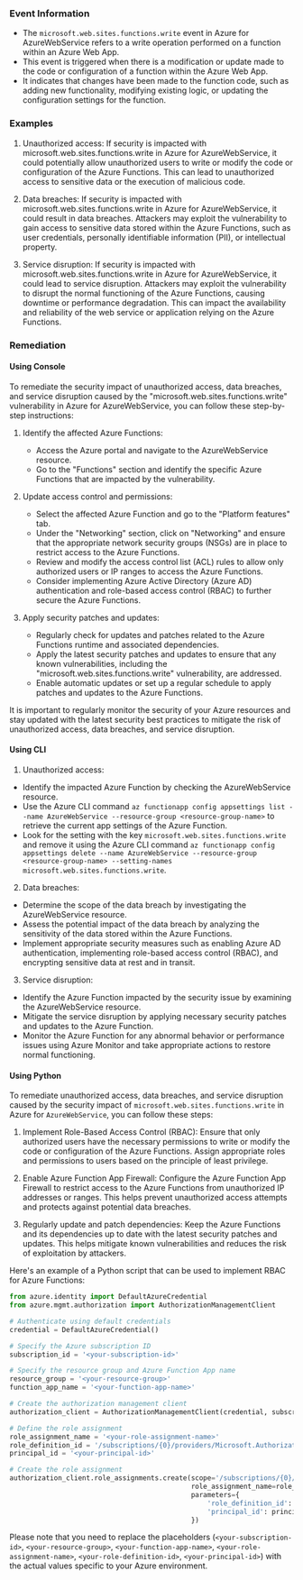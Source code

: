 
### Event Information

- The `microsoft.web.sites.functions.write` event in Azure for AzureWebService refers to a write operation performed on a function within an Azure Web App.
- This event is triggered when there is a modification or update made to the code or configuration of a function within the Azure Web App.
- It indicates that changes have been made to the function code, such as adding new functionality, modifying existing logic, or updating the configuration settings for the function.


### Examples

1. Unauthorized access: If security is impacted with microsoft.web.sites.functions.write in Azure for AzureWebService, it could potentially allow unauthorized users to write or modify the code or configuration of the Azure Functions. This can lead to unauthorized access to sensitive data or the execution of malicious code.

2. Data breaches: If security is impacted with microsoft.web.sites.functions.write in Azure for AzureWebService, it could result in data breaches. Attackers may exploit the vulnerability to gain access to sensitive data stored within the Azure Functions, such as user credentials, personally identifiable information (PII), or intellectual property.

3. Service disruption: If security is impacted with microsoft.web.sites.functions.write in Azure for AzureWebService, it could lead to service disruption. Attackers may exploit the vulnerability to disrupt the normal functioning of the Azure Functions, causing downtime or performance degradation. This can impact the availability and reliability of the web service or application relying on the Azure Functions.

### Remediation

#### Using Console

To remediate the security impact of unauthorized access, data breaches, and service disruption caused by the "microsoft.web.sites.functions.write" vulnerability in Azure for AzureWebService, you can follow these step-by-step instructions:

1. Identify the affected Azure Functions: 
   - Access the Azure portal and navigate to the AzureWebService resource.
   - Go to the "Functions" section and identify the specific Azure Functions that are impacted by the vulnerability.

2. Update access control and permissions:
   - Select the affected Azure Function and go to the "Platform features" tab.
   - Under the "Networking" section, click on "Networking" and ensure that the appropriate network security groups (NSGs) are in place to restrict access to the Azure Functions.
   - Review and modify the access control list (ACL) rules to allow only authorized users or IP ranges to access the Azure Functions.
   - Consider implementing Azure Active Directory (Azure AD) authentication and role-based access control (RBAC) to further secure the Azure Functions.

3. Apply security patches and updates:
   - Regularly check for updates and patches related to the Azure Functions runtime and associated dependencies.
   - Apply the latest security patches and updates to ensure that any known vulnerabilities, including the "microsoft.web.sites.functions.write" vulnerability, are addressed.
   - Enable automatic updates or set up a regular schedule to apply patches and updates to the Azure Functions.

It is important to regularly monitor the security of your Azure resources and stay updated with the latest security best practices to mitigate the risk of unauthorized access, data breaches, and service disruption.

#### Using CLI

1. Unauthorized access:
- Identify the impacted Azure Function by checking the AzureWebService resource.
- Use the Azure CLI command `az functionapp config appsettings list --name AzureWebService --resource-group <resource-group-name>` to retrieve the current app settings of the Azure Function.
- Look for the setting with the key `microsoft.web.sites.functions.write` and remove it using the Azure CLI command `az functionapp config appsettings delete --name AzureWebService --resource-group <resource-group-name> --setting-names microsoft.web.sites.functions.write`.

2. Data breaches:
- Determine the scope of the data breach by investigating the AzureWebService resource.
- Assess the potential impact of the data breach by analyzing the sensitivity of the data stored within the Azure Functions.
- Implement appropriate security measures such as enabling Azure AD authentication, implementing role-based access control (RBAC), and encrypting sensitive data at rest and in transit.

3. Service disruption:
- Identify the Azure Function impacted by the security issue by examining the AzureWebService resource.
- Mitigate the service disruption by applying necessary security patches and updates to the Azure Function.
- Monitor the Azure Function for any abnormal behavior or performance issues using Azure Monitor and take appropriate actions to restore normal functioning.

#### Using Python

To remediate unauthorized access, data breaches, and service disruption caused by the security impact of `microsoft.web.sites.functions.write` in Azure for `AzureWebService`, you can follow these steps:

1. Implement Role-Based Access Control (RBAC): Ensure that only authorized users have the necessary permissions to write or modify the code or configuration of the Azure Functions. Assign appropriate roles and permissions to users based on the principle of least privilege.

2. Enable Azure Function App Firewall: Configure the Azure Function App Firewall to restrict access to the Azure Functions from unauthorized IP addresses or ranges. This helps prevent unauthorized access attempts and protects against potential data breaches.

3. Regularly update and patch dependencies: Keep the Azure Functions and its dependencies up to date with the latest security patches and updates. This helps mitigate known vulnerabilities and reduces the risk of exploitation by attackers.

Here's an example of a Python script that can be used to implement RBAC for Azure Functions:

```python
from azure.identity import DefaultAzureCredential
from azure.mgmt.authorization import AuthorizationManagementClient

# Authenticate using default credentials
credential = DefaultAzureCredential()

# Specify the Azure subscription ID
subscription_id = '<your-subscription-id>'

# Specify the resource group and Azure Function App name
resource_group = '<your-resource-group>'
function_app_name = '<your-function-app-name>'

# Create the authorization management client
authorization_client = AuthorizationManagementClient(credential, subscription_id)

# Define the role assignment
role_assignment_name = '<your-role-assignment-name>'
role_definition_id = '/subscriptions/{0}/providers/Microsoft.Authorization/roleDefinitions/{1}'.format(subscription_id, '<your-role-definition-id>')
principal_id = '<your-principal-id>'

# Create the role assignment
authorization_client.role_assignments.create(scope='/subscriptions/{0}/resourceGroups/{1}/providers/Microsoft.Web/sites/{2}'.format(subscription_id, resource_group, function_app_name),
                                             role_assignment_name=role_assignment_name,
                                             parameters={
                                                 'role_definition_id': role_definition_id,
                                                 'principal_id': principal_id
                                             })
```

Please note that you need to replace the placeholders (`<your-subscription-id>`, `<your-resource-group>`, `<your-function-app-name>`, `<your-role-assignment-name>`, `<your-role-definition-id>`, `<your-principal-id>`) with the actual values specific to your Azure environment.

